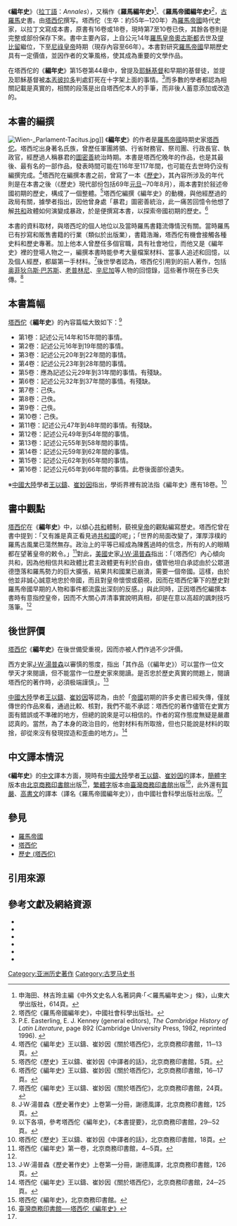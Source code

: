 《'''編年史'''》（[[拉丁語|拉丁語]]：''Annales''），又稱作《'''羅馬編年史'''》<ref>申海田、林吉玲主編《中外文史名人名著詞典·「＜羅馬編年史＞」條》，山東大學出版社，614頁。</ref>、《'''羅馬帝國編年史'''》<ref name="羅馬帝國編年史">塔西佗《羅馬帝國編年史》，中國社會科學出版社。</ref>，[[古羅馬|古羅馬]]史書。由[[塔西佗|塔西佗]]撰写。塔西佗（生卒：約55年─120年）為[[羅馬帝國|羅馬帝國]]時代史家，以拉丁文寫成本書，原書有16卷或18卷，現時第7至10卷已佚，其餘各卷則是完整或部份保存下來。書中主要內容，上自公元14年[[羅馬皇帝|羅馬皇帝]][[奧古斯都|奧古斯都]]去世及[[提比留|提比留]]繼位，下至[[尼祿|尼祿皇帝]]時期（現存內容至66年）。本書對研究[[羅馬帝國|羅馬帝國]]早期歷史具有一定價值，並因作者的文筆風格，使其成為重要的文學作品。

在塔西佗的《'''編年史'''》第15卷第44章中，曾提及[[耶穌基督|耶穌基督]]和早期的基督徒，並提及耶穌基督被[[本丟彼拉多|本丟彼拉多]]判處釘死在十字架上面的事情。<ref>P.E. Easterling, E. J. Kenney (general editors), ''The Cambridge History of Latin Literature'', page 892 (Cambridge University Press, 1982, reprinted 1996). {{ISBN|0-521-21043-7}}</ref>而多數的學者都認為相關記載是真實的{{sfn|Van Voorst|2000|p=39-53}}，相關的段落是出自塔西佗本人的手筆，而非後人蓄意添加或改造的。

== 本書的編撰 ==
[[File:Wien-_Parlament-Tacitus.jpg|thumb]]]]
《'''編年史'''》的作者是[[羅馬帝國|羅馬帝國]]時期史家[[塔西佗|塔西佗]]。塔西坨出身著名氏族，曾歷任軍團將領、行省財務官、祭司團、行政長官、執政官，經歷過人稱暴君的[[圖密善|圖密善]]統治時期。本書是塔西佗晚年的作品，也是其最後、最有名的一部作品，發表時間可能在116年至117年間，也可能在去世時仍没有編撰完成。<ref>塔西佗《編年史》王以鑄、崔妙因《關於塔西佗》，北京商務印書館，11─13頁。</ref>塔西陀在編撰本書之前，曾寫了一本《[[歷史_(塔西佗)|歷史]]》，其內容所涉及的年代則是在本書之後（《歷史》現代部份包括69年[[元旦|元旦]]─70年8月），兩本書對於敍述帝國初期的歷史，構成了一個整體。<ref>塔西佗《歷史》王以鑄、崔妙因《中譯者的話》，北京商務印書館，5頁。</ref>塔西佗編撰《編年史》的動機，與他經歷過的政局有關，據學者指出，因他曾身處「暴君」圖密善統治，此一痛苦回憶令他想了解[[羅馬共和國|共和]]政體如何演變成暴政，於是便撰寫本書，以探索帝國初期的歷史。<ref>塔西佗《編年史》王以鑄、崔妙因《關於塔西佗》，北京商務印書館，16─17頁。</ref>

本書的資料取材，與塔西坨的個人地位以及當時羅馬書籍流傳情況有關。當時羅馬已有抄寫和販售書籍的行業（類似於出版業），書籍浩瀚，塔西佗有機會接觸各種史料和歷史專著。加上他本人曾歷任多個官職，具有社會地位，而他又是《編年史》裡的登場人物之一，編撰本書時能參考大量檔案材料、當事人追述和回憶，以及個人經歷，都屬第一手材料。<ref>塔西佗《編年史》王以鑄、崔妙因《關於塔西佗》，北京商務印書館，24頁。</ref>後世學者認為，塔西佗引用到的前人著作，包括[[奥菲狄乌斯·巴苏斯|奥菲狄乌斯·巴苏斯]]、[[老普林尼|老普林尼]]、[[辛尼加|辛尼加]]等人物的回憶錄，這些著作現在多已失傳。<ref name="歷史著作史125">J·W·湯普森《歷史著作史》上卷第一分冊，謝德風譯，北京商務印書館，125頁。</ref>

== 本書篇幅 ==
[[塔西佗|塔西佗]]《'''編年史'''》的內容篇幅大致如下：<ref>以下各項，參考塔西佗《編年史》，《本書提要》，北京商務印書館，29─52頁。</ref>
*第1卷：記述公元14年和15年間的事情。
*第2卷：記述公元16年到19年間的事情。
*第3卷：記述公元20年到22年間的事情。
*第4卷：記述公元23年到28年間的事情。
*第5卷：應為記述公元29年到31年間的事情。有殘缺。
*第6卷：記述公元32年到37年間的事情。有殘缺。
*第7卷：己佚。
*第8卷：己佚。
*第9卷：己佚。
*第10卷：己佚。
*第11卷：記述公元47年到48年間的事情。有殘缺。
*第12卷：記述公元49年到54年間的事情。
*第13卷：記述公元55年到58年間的事情。
*第14卷：記述公元59年到62年間的事情。
*第15卷：記述公元62年到65年間的事情。
*第16卷：記述公元65年到66年間的事情。此卷後面部份遺失。
※[[中國大陸|中國大陸]]學者[[王以鑄|王以鑄]]、[[崔妙因|崔妙因]]指出，學術界裡有說法指《編年史》應有18卷。<ref>塔西佗《歷史》王以鑄、崔妙因《中譯者的話》，北京商務印書館，18頁。</ref>

== 書中觀點 ==
[[塔西佗|塔西佗]]在《'''編年史'''》中，以傾心[[共和|共和]]體制，藐視[[羅馬皇帝|皇帝]]的觀點編寫歷史。塔西佗曾在書中提到：「又有誰是真正看見過[[羅馬共和國|共和國]]的呢」；「世界的局面改變了，渾厚淳樸的羅馬古風業已蕩然無存。政治上的平等已經成為陳舊過時的信念，所有的人的眼睛都在望著皇帝的敕令。」<ref>塔西佗《編年史》第一卷，北京商務印書館，4─5頁。</ref>對此，[[美國|美國]]史家[[J·W·湯普森|J·W·湯普森]]指出：「（塔西佗）內心傾向共和，因為他相信共和政體比君主政體更有利於自由，儘管他坦白承認由於公眾道德墮落和羅馬勢力的巨大擴張，結果共和國業已崩潰，需要一個帝國。這樣，由於他並非誠心誠意地忠於帝國，而且對皇帝懷恨或藐視，因而在塔西佗筆下的歷史對羅馬帝國早期的人物和事件都流露出深刻的反感。」與此同時，正因塔西佗編撰本書時有意指控皇帝，因而不大關心弄清事實說明真相，卻是在意以高超的諷刺技巧落筆。<ref name="歷史著作史125"/>

== 後世評價 ==
[[塔西佗|塔西佗]]《'''編年史'''》在後世備受重視，因而亦被人們作過不少評價。

西方史家[[J·W·湯普森|J·W·湯普森]]以審慎的態度，指出「其作品（《編年史》）可以當作一位文學天才來閱讀，但不能當作一位歷史家來閱讀。是否忠於歷史真實的問題上，閱讀塔西佗的著作時，必須极端謹慎」。<ref> J·W·湯普森《歷史著作史》上卷第一分冊，謝德風譯，北京商務印書館，126頁。</ref>

[[中國大陸|中國大陸]]學者[[王以鑄|王以鑄]]、[[崔妙因|崔妙因]]等認為，由於「[[羅馬帝國|帝國]]初期的許多史書已經失傳，僅就傳世的作品來看，通過比較、核對，我們不能不承認：塔西佗的著作儘管在史實方面有錯誤或不準確的地方，但總的說來是可以相信的。作者的寫作態度無疑是嚴肅認真的。當然，為了本身的政治目的，他對材料有所取捨，但也只能說是材料的取捨，卻從來沒有發現捏造和歪曲的地方」。<ref>塔西佗《編年史》王以鑄、崔妙因《關於塔西佗》，北京商務印書館，24─25頁。</ref>

== 中文譯本情況 ==
《'''編年史'''》的[[中文|中文]]譯本方面，現時有[[中國大陸|中國大陸]]學者[[王以鑄|王以鑄]]、[[崔妙因|崔妙因]]的譯本，[[簡體字|簡體字]]版本由[[北京|北京]][[商務印書館|商務印書館]]出版<ref>塔西佗《編年史》，北京商務印書館。</ref>，[[繁體字|繁體字]]版本由[[臺灣商務印書館|臺灣商務印書館]]出版<ref>[http://www.cptw.com.tw/BookDetail.aspx?bokno=41228020 臺灣商務印書館──塔西佗《編年史》]{{Dead link|date=2018年6月 |bot=InternetArchiveBot |fix-attempted=no }}</ref>，此外還有[[賀嚴|賀嚴]]、[[高書文|高書文]]的譯本（譯名《羅馬帝國編年史》），由中國社會科學出版社出版。<ref name="羅馬帝國編年史"/>

== 參見 ==
*[[羅馬帝國|羅馬帝國]]
*[[塔西佗|塔西佗]]
*[[歷史_(塔西佗)|歷史 (塔西佗)]]

== 引用來源 ==
{{reflist|2}}

== 參考文獻及網絡資源 ==
<div class="references-small">
{{wikisourcelang|en|The Annals (Tacitus)|塔西佗《編年史》{{en}}}}
*{{zh}}{{cite book|title=《'''編年史'''》|author=[[塔西佗|塔西佗]]|others=[[王以鑄|王以鑄]]、[[崔妙因|崔妙因]]譯|location=[[北京|北京]]|publisher=[[商務印書館|商務印書館]]（1991）ISBN 7100011590}}
*{{zh}}{{cite book|title=《'''編年史'''》|author=[[塔西佗|塔西佗]]|others=[[賀嚴|賀嚴]]、[[高書文|高書文]]譯|location=[[北京|北京]]|publisher=[[中國社會科學出版社|中國社會科學出版社]]（1991）ISBN 9787500463009}}
*{{zh}}{{cite book|title=《[[歷史_(塔西佗)|歷史]]》|author=[[塔西佗|塔西佗]]|others=[[王以鑄|王以鑄]]、[[崔妙因|崔妙因]]譯|location=[[北京|北京]]|publisher=[[商務印書館|商務印書館]]（1997）ISBN 7100023963}}
*{{zh}}{{cite book|title=《[[歷史著作史|歷史著作史]]》|author= [[J·W·湯普森|J·W·湯普森]]|others=[[謝德風|謝德風]]譯|location=[[北京|北京]]|publisher=[[商務印書館|商務印書館]]（1988）ISBN 710000473x }}
*{{zh}}{{cite book|title=《中外文史名人名著詞典》|author=申海田、林吉玲主編|location=[[濟南|濟南]]|publisher=[[山東大學|山東大學]]出版社（1995）}}
*{{zh}}{{cite web|url=http://www.cptw.com.tw/BookDetail.aspx?bokno=41228020|title=臺灣商務印書館──塔西佗《編年史》}}{{Dead link|date=2018年6月 |bot=InternetArchiveBot |fix-attempted=no }}
</div>

[[Category:亚洲历史著作|Category:亚洲历史著作]]
[[Category:古罗马史书|Category:古罗马史书]]